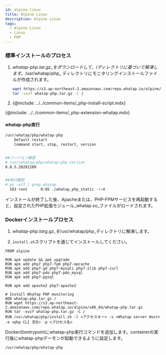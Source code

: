 ```yaml
---
id: alpine-linux
title: Alpine Linux
description: Alpine Linux
tags:
  - Alpine Linux
  - Linux
  - PHP
---
```


<!-- 전체적으로 구조 다시 잡아야 함 -->

<!-- / 디렉터리 기준? -->

### 標準インストールのプロセス

1.  _whatap-php.tar.gz_をダウンロードして、_/_ディレクトリに基づいて解凍します。_/usr/whatap/php_ ディレクトリにモニタリングインストールファイルが作成されます。

    ```bash title=SH
    wget https://s3.ap-northeast-2.amazonaws.com/repo.whatap.io/alpine/x86_64/whatap-php.tar.gz
    tar -xvzf whatap-php.tar.gz -C /
    ```
2.  {@include: ../../common-items/_php-install-script.mdx}

{@include: ../../common-items/_php-extension-whatap.mdx} 

<!-- 
php 확장 모듈 내용 
-->

#### whatap-php実行

```bash title=SH
/usr/whatap/php/whatap-php
    Default restart
    Command start, stop, restart, version


##バージョン確認
# /usr/whatap/php/whatap-php version
0.8.5.20201209


##実行確認
# ps -elf | grep whatap
  103 root      0:05 ./whatap_php_static -t=4
```

インストールが終了した後、Apacheまたは、PHP-FPMサービスを再起動すると、設定されたPHP拡張モジュール_whatap.so_ファイルがロードされます。

### Dockerインストールプロセス

1.  _whatap-php.targ.gz_を_/usr/whatap/php_ディレクトリに解凍します。 

2.  `install.sh`スクリプトを通じてインストールしてください。

```docker title=SH
FROM alpine

RUN apk update && apk upgrade
RUN apk add php7 php7-fpm php7-opcache
RUN apk add php7-gd php7-mysqli php7-zlib php7-curl
RUN apk add php7-pdo php7-pdo_mysql
RUN apk add php7-pgsql

RUN apk add apache2 php7-apache2

# Install WhaTap PHP monitoring
ADD whatap-php.tar.gz /
RUN wget https://s3.ap-northeast-2.amazonaws.com/repo.whatap.io/alpine/x86_64/whatap-php.tar.gz
RUN tar -xvzf whatap-php.tar.gz -C /
RUN /usr/whatap/php/install.sh -l <アクセスキー> -s <Whatap server Host> -e <php CLI 경로> -p <プロセス名>
```

Dockerのentrypointにwhatap-php実行コマンドを追加します。containerの実行後にwhatap-phpデーモンが起動できるように設定します。

```bash title=SH
/usr/whatap/php/whatap-php
```
